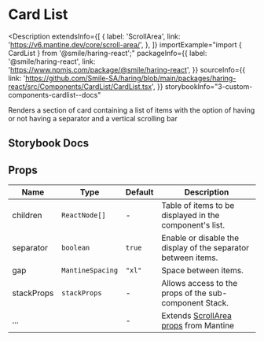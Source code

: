 
# Card List

<Description
  extendsInfo={[
    {
      label: 'ScrollArea',
      link: 'https://v6.mantine.dev/core/scroll-area/',
    },
  ]}
  importExample="import { CardList } from '@smile/haring-react';"
  packageInfo={{
    label: '@smile/haring-react',
    link: 'https://www.npmjs.com/package/@smile/haring-react',
  }}
  sourceInfo={{
    link: 'https://github.com/Smile-SA/haring/blob/main/packages/haring-react/src/Components/CardList/CardList.tsx',
  }}
  storybookInfo="3-custom-components-cardlist--docs"
>
  Renders a section of card containing a list of items with the option of having
  or not having a separator and a vertical scrolling bar
</Description>

## Storybook Docs

<StorybookEmbed storyId="3-custom-components-cardlist" height="2180" />

## Props

| Name                 | Type             | Default | Description                                                                               |
| -------------------- | ---------------- | ------- | ----------------------------------------------------------------------------------------- |
| children <Required/> | `ReactNode[]`    | -       | Table of items to be displayed in the component's list.                                   |
| separator            | `boolean`        | `true`  | Enable or disable the display of the separator between items.                             |
| gap                  | `MantineSpacing` | `"xl"`  | Space between items.                                                                      |
| stackProps           | `stackProps`     | -       | Allows access to the props of the sub-component Stack.                                    |
| ...                  |                  | -       | Extends [ScrollArea props](https://v6.mantine.dev/core/scroll-area/?t=props) from Mantine |
